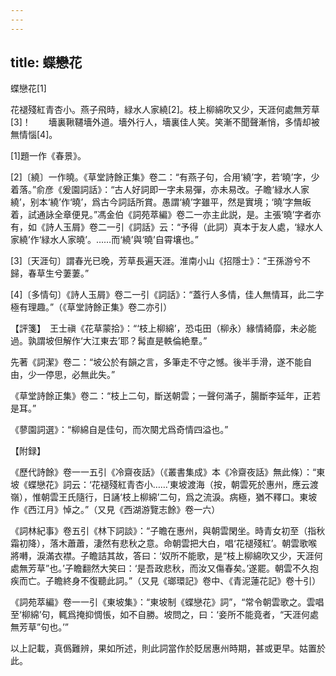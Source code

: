 ```yaml
---
---
---
```

title: 蝶戀花
---



蝶戀花[1]


花褪殘紅青杏小。燕子飛時，緑水人家繞[2]。枝上柳綿吹又少，天涯何處無芳草[3]！　　墻裏鞦韆墻外道。墻外行人，墻裏佳人笑。笑漸不聞聲漸悄，多情却被無情惱[4]。

[1]題一作《春景》。

[2]〔繞〕一作曉。《草堂詩餘正集》卷二：“有燕子句，合用‘繞’字，若‘曉’字，少着落。”俞彦《爰園詞話》：“古人好詞即一字未易彈，亦未易改。子瞻‘緑水人家繞’，别本‘繞’作‘曉’，爲古今詞話所賞。愚謂‘繞’字雖平，然是實境；‘曉’字無皈着，試通詠全章便見。”馮金伯《詞苑萃編》卷二一亦主此説，是。主張‘曉’字者亦有，如《詩人玉屑》卷二一引《詞話》云：“予得（此詞）真本于友人處，‘緑水人家繞’作‘緑水人家曉’。……而‘繞’與‘曉’自霄壤也。”

[3]〔天涯句〕謂春光已晚，芳草長遍天涯。淮南小山《招隱士》：“王孫游兮不歸，春草生兮萋萋。”

[4]〔多情句〕《詩人玉屑》卷二一引《詞話》：“蓋行人多情，佳人無情耳，此二字極有理趣。”（《草堂詩餘正集》卷二亦引）

【評箋】　王士禛《花草蒙拾》：“‘枝上柳綿’，恐屯田（柳永）緣情綺靡，未必能過。孰謂坡但解作‘大江東去’耶？髯直是軼倫絶羣。”

先著《詞潔》卷二：“坡公於有韻之言，多筆走不守之憾。後半手滑，遂不能自由，少一停思，必無此失。”

《草堂詩餘正集》卷二：“枝上二句，斷送朝雲；一聲何滿子，腸斷李延年，正若是耳。”

《蓼園詞選》：“柳綿自是佳句，而次闋尤爲奇情四溢也。”

【附録】

《歷代詩餘》卷一一五引《冷齋夜話》（《叢書集成》本《冷齋夜話》無此條）：“東坡《蝶戀花》詞云：‘花褪殘紅青杏小……’東坡渡海（按，朝雲死於惠州，應云渡嶺），惟朝雲王氏隨行，日誦‘枝上柳綿’二句，爲之流淚。病極，猶不釋口。東坡作《西江月》悼之。”（又見《西湖游覽志餘》卷一六）

《詞林紀事》卷五引《林下詞談》：“子瞻在惠州，與朝雲閑坐。時青女初至（指秋霜初降），落木蕭蕭，淒然有悲秋之意。命朝雲把大白，唱‘花褪殘紅’。朝雲歌喉將囀，淚滿衣襟。子瞻詰其故，答曰：‘奴所不能歌，是“枝上柳綿吹又少，天涯何處無芳草”也。’子瞻翻然大笑曰：‘是吾政悲秋，而汝又傷春矣。’遂罷。朝雲不久抱疾而亡。子瞻終身不復聽此詞。”（又見《瑯環記》卷中、《青泥蓮花記》卷十引）

《詞苑萃編》卷一一引《東坡集》：“東坡制《蝶戀花》詞”，“常令朝雲歌之。雲唱至‘柳綿’句，輒爲掩抑惆悵，如不自勝。坡問之，曰：‘妾所不能竟者，“天涯何處無芳草”句也。’”

以上記載，真僞難辨，果如所述，則此詞當作於貶居惠州時期，甚或更早。姑置於此。